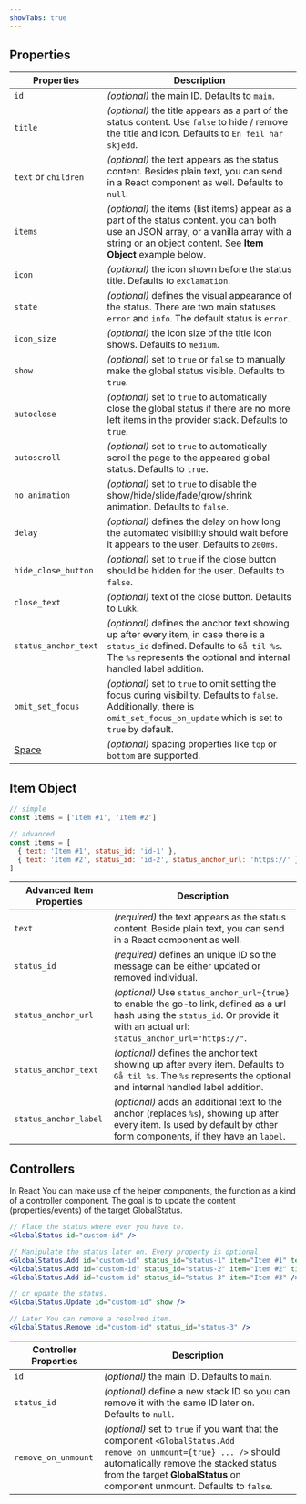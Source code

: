 ```yaml
---
showTabs: true
---
```


## Properties

| Properties                                  | Description                                                                                                                                                                                              |
| ------------------------------------------- | -------------------------------------------------------------------------------------------------------------------------------------------------------------------------------------------------------- |
| `id`                                        | _(optional)_ the main ID. Defaults to `main`.                                                                                                                                                            |
| `title`                                     | _(optional)_ the title appears as a part of the status content. Use `false` to hide / remove the title and icon. Defaults to `En feil har skjedd`.                                                       |
| `text` or `children`                        | _(optional)_ the text appears as the status content. Besides plain text, you can send in a React component as well. Defaults to `null`.                                                                  |
| `items`                                     | _(optional)_ the items (list items) appear as a part of the status content. you can both use an JSON array, or a vanilla array with a string or an object content. See **Item Object** example below.    |
| `icon`                                      | _(optional)_ the icon shown before the status title. Defaults to `exclamation`.                                                                                                                          |
| `state`                                     | _(optional)_ defines the visual appearance of the status. There are two main statuses `error` and `info`. The default status is `error`.                                                                 |
| `icon_size`                                 | _(optional)_ the icon size of the title icon shows. Defaults to `medium`.                                                                                                                                |
| `show`                                      | _(optional)_ set to `true` or `false` to manually make the global status visible. Defaults to `true`.                                                                                                    |
| `autoclose`                                 | _(optional)_ set to `true` to automatically close the global status if there are no more left items in the provider stack. Defaults to `true`.                                                           |
| `autoscroll`                                | _(optional)_ set to `true` to automatically scroll the page to the appeared global status. Defaults to `true`.                                                                                           |
| `no_animation`                              | _(optional)_ set to `true` to disable the show/hide/slide/fade/grow/shrink animation. Defaults to `false`.                                                                                               |
| `delay`                                     | _(optional)_ defines the delay on how long the automated visibility should wait before it appears to the user. Defaults to `200ms`.                                                                      |
| `hide_close_button`                         | _(optional)_ set to `true` if the close button should be hidden for the user. Defaults to `false`.                                                                                                       |
| `close_text`                                | _(optional)_ text of the close button. Defaults to `Lukk`.                                                                                                                                               |
| `status_anchor_text`                        | _(optional)_ defines the anchor text showing up after every item, in case there is a `status_id` defined. Defaults to `Gå til %s`. The `%s` represents the optional and internal handled label addition. |
| `omit_set_focus`                            | _(optional)_ set to `true` to omit setting the focus during visibility. Defaults to `false`. Additionally, there is `omit_set_focus_on_update` which is set to `true` by default.                        |
| [Space](/uilib/components/space/properties) | _(optional)_ spacing properties like `top` or `bottom` are supported.                                                                                                                                    |

## Item Object

```js
// simple
const items = ['Item #1', 'Item #2']

// advanced
const items = [
  { text: 'Item #1', status_id: 'id-1' },
  { text: 'Item #2', status_id: 'id-2', status_anchor_url: 'https://' },
]
```

| Advanced Item Properties | Description                                                                                                                                                                          |
| ------------------------ | ------------------------------------------------------------------------------------------------------------------------------------------------------------------------------------ |
| `text`                   | _(required)_ the text appears as the status content. Beside plain text, you can send in a React component as well.                                                                   |
| `status_id`              | _(required)_ defines an unique ID so the message can be either updated or removed individual.                                                                                        |
| `status_anchor_url`      | _(optional)_ Use `status_anchor_url={true}` to enable the go-to link, defined as a url hash using the `status_id`. Or provide it with an actual url: `status_anchor_url="https://"`. |
| `status_anchor_text`     | _(optional)_ defines the anchor text showing up after every item. Defaults to `Gå til %s`. The `%s` represents the optional and internal handled label addition.                     |
| `status_anchor_label`    | _(optional)_ adds an additional text to the anchor (replaces `%s`), showing up after every item. Is used by default by other form components, if they have an `label`.               |

## Controllers

In React You can make use of the helper components, the function as a kind of a controller component.
The goal is to update the content (properties/events) of the target GlobalStatus.

```jsx
// Place the status where ever you have to.
<GlobalStatus id="custom-id" />

// Manipulate the status later on. Every property is optional.
<GlobalStatus.Add id="custom-id" status_id="status-1" item="Item #1" text="New Text" />
<GlobalStatus.Add id="custom-id" status_id="status-2" item="Item #2" title="New Title" />
<GlobalStatus.Add id="custom-id" status_id="status-3" item="Item #3" />

// or update the status.
<GlobalStatus.Update id="custom-id" show />

// Later You can remove a resolved item.
<GlobalStatus.Remove id="custom-id" status_id="status-3" />
```

| Controller Properties | Description                                                                                                                                                                                                                              |
| --------------------- | ---------------------------------------------------------------------------------------------------------------------------------------------------------------------------------------------------------------------------------------- |
| `id`                  | _(optional)_ the main ID. Defaults to `main`.                                                                                                                                                                                            |
| `status_id`           | _(optional)_ define a new stack ID so you can remove it with the same ID later on. Defaults to `null`.                                                                                                                                   |
| `remove_on_unmount`   | _(optional)_ set to `true` if you want that the component `<GlobalStatus.Add remove_on_unmount={true} ... />` should automatically remove the stacked status from the target **GlobalStatus** on component unmount. Defaults to `false`. |
